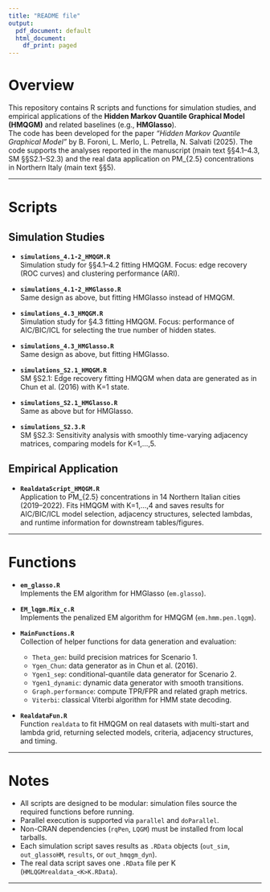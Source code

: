 ```yaml
---
title: "README file"
output:
  pdf_document: default
  html_document:
    df_print: paged
---
```


# Overview

This repository contains R scripts and functions for simulation studies, and empirical applications of the **Hidden Markov Quantile Graphical Model (HMQGM)** and related baselines (e.g., **HMGlasso**).  
The code has been developed for the paper *"Hidden Markov Quantile Graphical Model"* by B. Foroni, L. Merlo, L. Petrella, N. Salvati (2025).
The code supports the analyses reported in the manuscript (main text §§4.1–4.3, SM §§S2.1–S2.3) and the real data application on PM_{2.5} concentrations in Northern Italy (main text §§5).

---

# Scripts

## Simulation Studies

- **`simulations_4.1-2_HMQGM.R`**  
  Simulation study for §§4.1–4.2 fitting HMQGM. Focus: edge recovery (ROC curves) and clustering performance (ARI).

- **`simulations_4.1-2_HMGlasso.R`**  
  Same design as above, but fitting HMGlasso instead of HMQGM.

- **`simulations_4.3_HMQGM.R`**  
  Simulation study for §4.3 fitting HMQGM. Focus: performance of AIC/BIC/ICL for selecting the true number of hidden states.

- **`simulations_4.3_HMGlasso.R`**  
  Same design as above, but fitting HMGlasso.

- **`simulations_S2.1_HMQGM.R`**  
  SM §S2.1: Edge recovery fitting HMQGM when data are generated as in Chun et al. (2016) with K=1 state.

- **`simulations_S2.1_HMGlasso.R`**  
  Same as above but for HMGlasso.

- **`simulations_S2.3.R`**  
  SM §S2.3: Sensitivity analysis with smoothly time-varying adjacency matrices, comparing models for K=1,…,5.

## Empirical Application

- **`RealdataScript_HMQGM.R`**  
  Application to PM_{2.5} concentrations in 14 Northern Italian cities (2019–2022). Fits HMQGM with K=1,…,4 and saves results for AIC/BIC/ICL model selection, adjacency structures, selected lambdas, and runtime information for downstream tables/figures.

---

# Functions

- **`em_glasso.R`**  
  Implements the EM algorithm for HMGlasso (`em.glasso`).

- **`EM_lqgm.Mix_c.R`**  
  Implements the penalized EM algorithm for HMQGM (`em.hmm.pen.lqgm`).

- **`MainFunctions.R`**  
  Collection of helper functions for data generation and evaluation:
  - `Theta_gen`: build precision matrices for Scenario 1.  
  - `Ygen_Chun`: data generator as in Chun et al. (2016).  
  - `Ygen1_sep`: conditional-quantile data generator for Scenario 2.  
  - `Ygen1_dynamic`: dynamic data generator with smooth transitions.  
  - `Graph.performance`: compute TPR/FPR and related graph metrics.  
  - `Viterbi`: classical Viterbi algorithm for HMM state decoding.  

- **`RealdataFun.R`**  
  Function `realdata` to fit HMQGM on real datasets with multi-start and lambda grid, returning selected models, criteria, adjacency structures, and timing.

---

# Notes

- All scripts are designed to be modular: simulation files source the required functions before running.  
- Parallel execution is supported via `parallel` and `doParallel`.  
- Non-CRAN dependencies (`rqPen`, `LQGM`) must be installed from local tarballs.  
- Each simulation script saves results as `.RData` objects (`out_sim`, `out_glassoHM`, `results`, or `out_hmqgm_dyn`).  
- The real data script saves one `.RData` file per K (`HMLQGMrealdata_<K>K.RData`).

---
